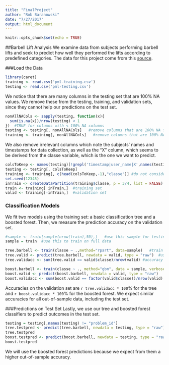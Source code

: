 ```yaml
---
title: "FinalProject"
author: "Rob Baranowski"
date: "7/27/2017"
output: html_document
---
```


```r
knitr::opts_chunk$set(echo = TRUE)
```

##Barbell Lift Analysis
We examine data from subjects performing barbell lifts and seek to predict how well they performed the lifts according to predefined categories. The data for this project come from this [source](http://web.archive.org/web/20161224072740/http:/groupware.les.inf.puc-rio.br/har).

###Load the Data
``` r
library(caret)
training <- read.csv('pml-training.csv')
testing <- read.csv('pml-testing.csv')
```

We notice that there are many columns in the testing set that are 100% NA values. We remove these from the testing, training, and validation sets, since they cannot help our predictions on the test set.
``` r
nonAllNACols <- sapply(testing, function(x){
  sum(is.na(x))/nrow(testing) < 1
})  #TRUE for columns with < 100% NA columns
testing <- testing[, nonAllNACols]   #remove columns that are 100% NA from testing
training <- training[, nonAllNACols]   #remove columns that are 100% NA from training
```

We also remove irrelevant columns which note the subjects' names and timestamps for data collection, as well as the "X" column, which seems to be derived from the classe variable, which is the one we want to predict.
```r
colsToKeep <- names(testing)[!grepl('timestamp|user_name|X',names(testing))]  #remove timestamp and user_name columns
testing <- testing[, colsToKeep]
training <- training[, c(head(colsToKeep,-1),"classe")] #do not consider "problem_id" since it is not in training
set.seed(12345)
inTrain <- createDataPartition(training$classe, p = 3/4, list = FALSE)
train <- training[ inTrain,]  #training set
valid <- training[-inTrain,]  #validation set
```

### Classification Models
We fit two models using the training set: a basic classification tree and a boosted forest. Then, we measure the prediction accuracy on the validation set.
``` r
#sample <- train[sample(nrow(train),50),]   #use this sample for testing downstream code
sample = train  #use this to train on full data

tree.barbell <- train(classe ~ .,method="rpart", data=sample)   #train a decision tree
tree.valid <- predict(tree.barbell, newdata = valid, type = "raw")  #use tree to predict on validation set
tree.validacc <- sum(tree.valid == valid$classe)/nrow(valid) #accuracy on validation set

boost.barbell <- train(classe ~ ., method="gbm", data = sample, verbose = FALSE)
boost.valid <- predict(boost.barbell, newdata = valid, type = "raw")
boost.validacc <- sum(boost.valid == factor(valid$classe))/nrow(valid)
```

Accuracies on the validation set are `r tree.validacc * 100`% for the tree and `r boost.validacc * 100`% for the boosted forest. We expect similar accuracies for all out-of-sample data, including the test set.

###Predictions on Test Set
Lastly, we use our tree and boosted forest classifiers to predict outcomes in the test set. 
```r
testing = testing[,names(testing) != "problem_id"]
tree.testpred <- predict(tree.barbell, newdata = testing, type = "raw")
tree.testpred
boost.testpred <- predict(boost.barbell, newdata = testing, type = "raw")
boost.testpred
```

We will use the boosted forest predictions because we expect from them a higher out-of-sample accuracy.